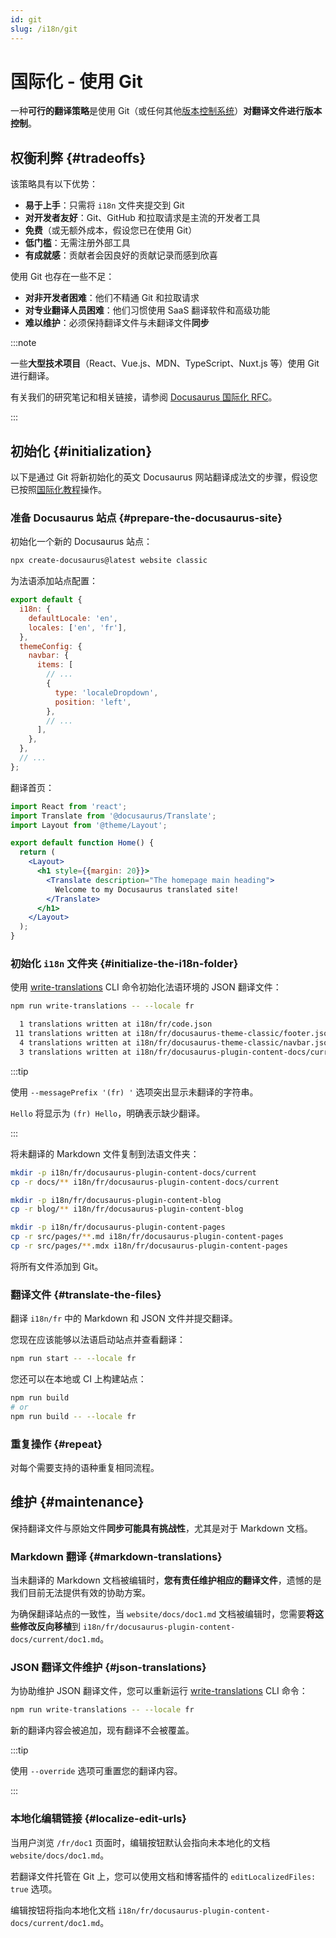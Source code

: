 ```yaml
---
id: git
slug: /i18n/git
---
```


# 国际化 - 使用 Git

一种**可行的翻译策略**是使用 Git（或任何其他[版本控制系统](https://en.wikipedia.org/wiki/Version_control)）**对翻译文件进行版本控制**。

## 权衡利弊 {#tradeoffs}

该策略具有以下优势：

- **易于上手**：只需将 `i18n` 文件夹提交到 Git
- **对开发者友好**：Git、GitHub 和拉取请求是主流的开发者工具
- **免费**（或无额外成本，假设您已在使用 Git）
- **低门槛**：无需注册外部工具
- **有成就感**：贡献者会因良好的贡献记录而感到欣喜

使用 Git 也存在一些不足：

- **对非开发者困难**：他们不精通 Git 和拉取请求
- **对专业翻译人员困难**：他们习惯使用 SaaS 翻译软件和高级功能
- **难以维护**：必须保持翻译文件与未翻译文件**同步**

:::note

一些**大型技术项目**（React、Vue.js、MDN、TypeScript、Nuxt.js 等）使用 Git 进行翻译。

有关我们的研究笔记和相关链接，请参阅 [Docusaurus 国际化 RFC](https://github.com/facebook/docusaurus/issues/3317)。

:::

## 初始化 {#initialization}

以下是通过 Git 将新初始化的英文 Docusaurus 网站翻译成法文的步骤，假设您已按照[国际化教程](./i18n-tutorial.mdx)操作。

### 准备 Docusaurus 站点 {#prepare-the-docusaurus-site}

初始化一个新的 Docusaurus 站点：

```bash
npx create-docusaurus@latest website classic
```

为法语添加站点配置：

```js title="docusaurus.config.js"
export default {
  i18n: {
    defaultLocale: 'en',
    locales: ['en', 'fr'],
  },
  themeConfig: {
    navbar: {
      items: [
        // ...
        {
          type: 'localeDropdown',
          position: 'left',
        },
        // ...
      ],
    },
  },
  // ...
};
```

翻译首页：

```jsx title="src/pages/index.js"
import React from 'react';
import Translate from '@docusaurus/Translate';
import Layout from '@theme/Layout';

export default function Home() {
  return (
    <Layout>
      <h1 style={{margin: 20}}>
        <Translate description="The homepage main heading">
          Welcome to my Docusaurus translated site!
        </Translate>
      </h1>
    </Layout>
  );
}
```

### 初始化 `i18n` 文件夹 {#initialize-the-i18n-folder}

使用 [write-translations](../cli.mdx#docusaurus-write-translations-sitedir) CLI 命令初始化法语环境的 JSON 翻译文件：

```bash npm2yarn
npm run write-translations -- --locale fr

  1 translations written at i18n/fr/code.json
 11 translations written at i18n/fr/docusaurus-theme-classic/footer.json
  4 translations written at i18n/fr/docusaurus-theme-classic/navbar.json
  3 translations written at i18n/fr/docusaurus-plugin-content-docs/current.json
```

:::tip

使用 `--messagePrefix '(fr) '` 选项突出显示未翻译的字符串。

`Hello` 将显示为 `(fr) Hello`，明确表示缺少翻译。

:::

将未翻译的 Markdown 文件复制到法语文件夹：

```bash
mkdir -p i18n/fr/docusaurus-plugin-content-docs/current
cp -r docs/** i18n/fr/docusaurus-plugin-content-docs/current

mkdir -p i18n/fr/docusaurus-plugin-content-blog
cp -r blog/** i18n/fr/docusaurus-plugin-content-blog

mkdir -p i18n/fr/docusaurus-plugin-content-pages
cp -r src/pages/**.md i18n/fr/docusaurus-plugin-content-pages
cp -r src/pages/**.mdx i18n/fr/docusaurus-plugin-content-pages
```

将所有文件添加到 Git。

### 翻译文件 {#translate-the-files}

翻译 `i18n/fr` 中的 Markdown 和 JSON 文件并提交翻译。

您现在应该能够以法语启动站点并查看翻译：

```bash npm2yarn
npm run start -- --locale fr
```

您还可以在本地或 CI 上构建站点：

```bash npm2yarn
npm run build
# or
npm run build -- --locale fr
```

### 重复操作 {#repeat}

对每个需要支持的语种重复相同流程。

## 维护 {#maintenance}

保持翻译文件与原始文件**同步可能具有挑战性**，尤其是对于 Markdown 文档。

### Markdown 翻译 {#markdown-translations}

当未翻译的 Markdown 文档被编辑时，**您有责任维护相应的翻译文件**，遗憾的是我们目前无法提供有效的协助方案。

为确保翻译站点的一致性，当 `website/docs/doc1.md` 文档被编辑时，您需要**将这些修改反向移植**到 `i18n/fr/docusaurus-plugin-content-docs/current/doc1.md`。

### JSON 翻译文件维护 {#json-translations}

为协助维护 JSON 翻译文件，您可以重新运行 [write-translations](../cli.mdx#docusaurus-write-translations-sitedir) CLI 命令：

```bash npm2yarn
npm run write-translations -- --locale fr
```

新的翻译内容会被追加，现有翻译不会被覆盖。

:::tip

使用 `--override` 选项可重置您的翻译内容。

:::

### 本地化编辑链接 {#localize-edit-urls}

当用户浏览 `/fr/doc1` 页面时，编辑按钮默认会指向未本地化的文档 `website/docs/doc1.md`。

若翻译文件托管在 Git 上，您可以使用文档和博客插件的 `editLocalizedFiles: true` 选项。

编辑按钮将指向本地化文档 `i18n/fr/docusaurus-plugin-content-docs/current/doc1.md`。